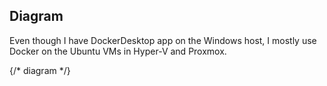 
<section id="diagram" class="scroll-anchor-offset">

# Diagram

<Diagram />

Even though I have DockerDesktop app on the Windows host, I mostly use Docker on the Ubuntu VMs in
Hyper-V and Proxmox.

</section> {/* diagram */}
